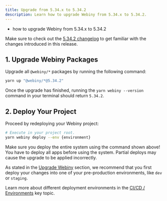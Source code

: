 ```yaml
---
title: Upgrade from 5.34.x to 5.34.2
description: Learn how to upgrade Webiny from 5.34.x to 5.34.2.
---
```



<Alert type="success" title="What you’ll learn">

- how to upgrade Webiny from 5.34.x to 5.34.2

</Alert>

<Alert type="info">

Make sure to check out the [5.34.2 changelog](./changelog) to get familiar with the changes introduced in this release.

</Alert>

## 1. Upgrade Webiny Packages

Upgrade all `@webiny/*` packages by running the following command:

```bash
yarn up "@webiny/*@5.34.2"
```

Once the upgrade has finished, running the `yarn webiny --version` command in your terminal should return `5.34.2`.

## 2. Deploy Your Project

Proceed by redeploying your Webiny project:

```bash
# Execute in your project root.
yarn webiny deploy --env {environment}
```

<Alert type="warning">

Make sure you deploy the entire system using the command shown above! You have to deploy all apps before using the system. Partial deploys may cause the upgrade to be applied incorrectly.

</Alert>

<Alert type="warning">

As stated in the [Upgrade Webiny](../upgrade-webiny#pre-production-environments-first) section, we recommend that you first deploy your changes into one of your pre-production environments, like `dev` or `staging`.

</Alert>

<Alert type="info">

Learn more about different deployment environments in the [CI/CD / Environments](/docs/{version}/core-development-concepts/ci-cd/environments) key topic.

</Alert>
